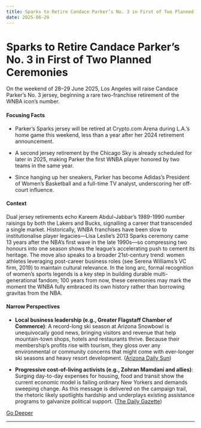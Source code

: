 ```yaml
---
title: Sparks to Retire Candace Parker’s No. 3 in First of Two Planned Ceremonies
date: 2025-06-29
---
```


# Sparks to Retire Candace Parker’s No. 3 in First of Two Planned Ceremonies

On the weekend of 28–29 June 2025, Los Angeles will raise Candace Parker’s No. 3 jersey, beginning a rare two-franchise retirement of the WNBA icon’s number.

#### Focusing Facts

- Parker’s Sparks jersey will be retired at Crypto.com Arena during L.A.’s home game this weekend, less than a year after her 2024 retirement announcement.

- A second jersey retirement by the Chicago Sky is already scheduled for later in 2025, making Parker the first WNBA player honored by two teams in the same year.

- Since hanging up her sneakers, Parker has become Adidas’s President of Women’s Basketball and a full-time TV analyst, underscoring her off-court influence.

#### Context

Dual jersey retirements echo Kareem Abdul-Jabbar’s 1989-1990 number raisings by both the Lakers and Bucks, signalling a career that transcended a single market. Historically, WNBA franchises have been slow to institutionalise player legacies—Lisa Leslie’s 2013 Sparks ceremony came 13 years after the NBA’s first wave in the late 1990s—so compressing two honours into one season shows the league’s accelerating push to cement its heritage. The move also speaks to a broader 21st-century trend: women athletes leveraging post-career business roles (see Serena Williams’s VC firm, 2019) to maintain cultural relevance. In the long arc, formal recognition of women’s sports legends is a key step in building durable multi-generational fandom; 100 years from now, these ceremonies may mark the moment the WNBA fully embraced its own history rather than borrowing gravitas from the NBA.

#### Narrow Perspectives

- **Local business leadership (e.g., Greater Flagstaff Chamber of Commerce)**: A record-long ski season at Arizona Snowbowl is unequivocally good news, bringing visitors and revenue that help mountain-town shops, hotels and restaurants thrive. Because their membership’s profits rise with tourism, they gloss over any environmental or community concerns that might come with ever-longer ski seasons and heavy resort development. ([Arizona Daily Sun](https://azdailysun.com/opinion/columnists/coconino-voices-snowbowl-sets-new-record-for-northern-arizona-recreation/article_c0f49a1f-20ea-4a46-a0e9-5acbd46e8cea.html))

- **Progressive cost-of-living activists (e.g., Zohran Mamdani and allies)**: Surging day-to-day expenses for housing, food and transit show the current economic model is failing ordinary New Yorkers and demands sweeping change. As this message is delivered on the campaign trail, the rhetoric likely spotlights hardship and underplays existing assistance programs to galvanize political support. ([The Daily Gazette](https://www.dailygazette.com/ap/national/mamdani-heads-to-harlem-after-stunning-new-york-city-primary-results/article_8d434ade-5005-506e-9679-0ac5ac9b1535.html))


[Go Deeper](https://www.perplexity.ai/search?q=Sparks+to+Retire+Candace+Parker%E2%80%99s+No.+3+in+First+of+Two+Planned+Ceremonies)

---

<a id='sp-500-sets-new-peak-sparks-global-equity-bounce-on-trump-tariff-reprieve'></a>
